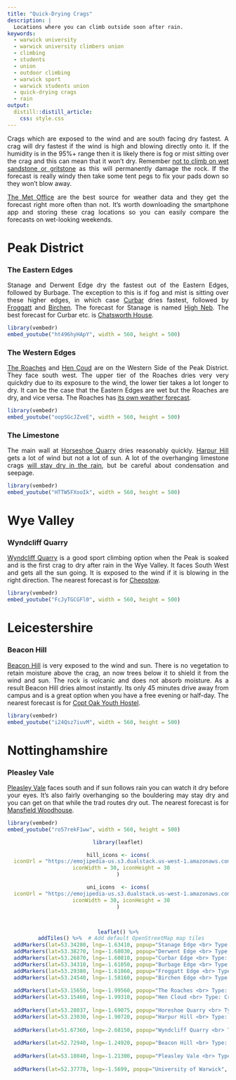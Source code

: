 ```yaml
---
title: "Quick-Drying Crags"
description: | 
  Locations where you can climb outside soon after rain.
keywords:
  - warwick university
  - warwick university climbers union
  - climbing
  - students
  - union
  - outdoor climbing
  - warwick sport
  - warwick students union
  - quick-drying crags
  - rain
output: 
  distill::distill_article:
    css: style.css
---
```


<style>
body {
text-align: justify}
</style>


Crags which are exposed to the wind and are south facing dry fastest. A crag will dry fastest if the wind is high and blowing directly onto it. If the humidity is in the 95%+ range then it is likely there is fog or mist sitting over the crag and this can mean that it won't dry. Remember [not to climb on wet sandstone or gritstone](https://www.ukclimbing.com/articles/skills/series/respecttherock/chalk_use-9892){target="_blank"} as this will permanently damage the rock. If the forecast is really windy then take some tent pegs to fix your pads down so they won't blow away.

[The Met Office](https://www.metoffice.gov.uk/){target="_blank"} are the best source for weather data and they get the forecast right more often than not. It's worth downloading the smartphone app and storing these crag locations so you can easily compare the forecasts on wet-looking weekends.

# Peak District
### The Eastern Edges
Stanage and Derwent Edge dry the fastest out of the Eastern Edges, followed by Burbage. The exception to this is if fog and mist is sitting over these higher edges, in which case [Curbar](https://www.ukclimbing.com/logbook/crag.php?id=21){target="_blank"} dries fastest, followed by [Froggatt](https://www.ukclimbing.com/logbook/crags/froggatt_edge_derbyshire-22){target="_blank"} and [Birchen](https://www.ukclimbing.com/logbook/crags/birchen_edge-94){target="_blank"}. The forecast for Stanage is named [High Neb](https://www.metoffice.gov.uk/weather/forecast/gcqzd69kf){target="_blank"}. The best forecast for Curbar etc. is [Chatsworth House](https://www.metoffice.gov.uk/weather/forecast/gcqyg6gsh){target="_blank"}.

```r
library(vembedr)
embed_youtube("ht496hyHApY", width = 560, height = 500)
```

### The Western Edges
[The Roaches](https://www.ukclimbing.com/logbook/crags/roaches_upper_tier-797){target="_blank"} and [Hen Coud](https://www.ukclimbing.com/logbook/crag.php?id=899){target="_blank"} are on the Western Side of the Peak District. They face south west. The upper tier of the Roaches dries very very quickdry due to its exposure to the wind, the lower tier takes a lot longer to dry. It can be the case that the Eastern Edges are wet but the Roaches are dry, and vice versa. The Roaches has [its own weather forecast](https://www.metoffice.gov.uk/weather/forecast/gcqw6rxvc){target="_blank"}.

```r
library(vembedr)
embed_youtube("oopSGcJZveE", width = 560, height = 500)
```

### The Limestone
The main wall at [Horseshoe Quarry](https://www.ukclimbing.com/logbook/crags/horseshoe_quarry-148){target="_blank"} dries reasonably quickly. [Harpur Hill](https://www.ukclimbing.com/logbook/crags/harpur_hill_quarry-956){target="_blank"} gets a lot of wind but not a lot of sun. A lot of the overhanging limestone crags [will stay dry in the rain](weatherproof_crags.html), but be careful about condensation and seepage.

```r
library(vembedr)
embed_youtube("HTTW5FXooIk", width = 560, height = 500)
```

# Wye Valley
### Wyndcliff Quarry
[Wyndcliff Quarry](https://www.ukclimbing.com/logbook/crags/wyndcliff_quarry-2731){target="_blank"} is a good sport climbing option when the Peak is soaked and is the first crag to dry after rain in the Wye Valley. It faces South West and gets all the sun going. It is exposed to the wind if it is blowing in the right direction. The nearest forecast is for [Chepstow](https://www.metoffice.gov.uk/weather/forecast/gcnjg1jby){target="_blank"}.

```r
library(vembedr)
embed_youtube("FcJyTGCGFl0", width = 560, height = 500)
```

# Leicestershire
### Beacon Hill
[Beacon Hill](https://www.ukclimbing.com/logbook/crags/beacon_hill_leicestershire-1170){target="_blank"} is very exposed to the wind and sun. There is no vegetation to retain moisture above the crag, an now trees below it to shield it from the wind and sun. The rock is volcanic and does not absorb moisture. As a result Beacon Hill dries almost instantly. Its only 45 minutes drive away from campus and is a great option when you have a free evening or half-day. The nearest forecast is for [Copt Oak Youth Hostel](https://www.metoffice.gov.uk/weather/forecast/gcr5fgdhm){target="_blank"}.

```r
library(vembedr)
embed_youtube("i24Qsz7iuvM", width = 560, height = 500)
```

# Nottinghamshire
### Pleasley Vale
[Pleasley Vale](https://www.ukclimbing.com/logbook/crags/pleasley_vale-1378){target="_blank"} faces south and if sun follows rain you can watch it dry before your eyes. It's also fairly overhanging so the bouldering may stay dry and you can get on that while the trad routes dry out. The nearest forecast is for [Mansfield Woodhouse](https://www.metoffice.gov.uk/weather/forecast/gcrnkywg8){target="_blank"}.

```r
library(vembedr)
embed_youtube("ro57rekF1ww", width = 560, height = 500)
```


<center>
```r
library(leaflet)

hill_icons <- icons(
  iconUrl = "https://emojipedia-us.s3.dualstack.us-west-1.amazonaws.com/thumbs/120/twitter/259/mountain_26f0.png",
  iconWidth = 30, iconHeight = 30
)

uni_icons  <- icons(
  iconUrl = "https://emojipedia-us.s3.dualstack.us-west-1.amazonaws.com/thumbs/120/joypixels/257/graduation-cap_1f393.png",
  iconWidth = 30, iconHeight = 30
)



leaflet() %>%
  addTiles() %>%  # Add default OpenStreetMap map tiles
  addMarkers(lat=53.34280, lng=-1.63410, popup="Stanage Edge <br> Type: Crag <br> Rocktype: Gritstone", icon = hill_icons) %>%
  addMarkers(lat=53.38270, lng=-1.68030, popup="Derwent Edge <br> Type: Crag <br> Rocktype: Gritstone", icon = hill_icons) %>%
  addMarkers(lat=53.26870, lng=-1.60810, popup="Curbar Edge <br> Type: Crag <br> Rocktype: Gritstone", icon = hill_icons) %>%
  addMarkers(lat=53.34310, lng=-1.61050, popup="Burbage Edge <br> Type: Crag <br> Rocktype: Gritstone", icon = hill_icons) %>%
  addMarkers(lat=53.29380, lng=-1.61860, popup="Froggatt Edge <br> Type: Crag <br> Rocktype: Gritstone", icon = hill_icons) %>%
  addMarkers(lat=53.24540, lng=-1.58160, popup="Birchen Edge <br> Type: Crag <br> Rocktype: Gritstone", icon = hill_icons) %>%
  
  addMarkers(lat=53.15650, lng=-1.99560, popup="The Roaches <br> Type: Crag <br> Rocktype: Gritstone", icon = hill_icons) %>%
  addMarkers(lat=53.15460, lng=-1.99310, popup="Hen Cloud <br> Type: Crag <br> Rocktype: Gritstone", icon = hill_icons) %>%
  
  addMarkers(lat=53.28037, lng=-1.69075, popup="Horeshoe Quarry <br> Type: Crag <br> Rocktype: Limestone", icon = hill_icons) %>%
  addMarkers(lat=53.23030, lng=-1.90720, popup="Harpur Hill <br> Type: Crag <br> Rocktype: Limestone", icon = hill_icons) %>%
  
  addMarkers(lat=51.67360, lng=-2.68150, popup="Wyndcliff Quarry <br> Type: Crag <br> Rocktype: Limestone", icon = hill_icons) %>%
  
  addMarkers(lat=52.72940, lng=-1.24920, popup="Beacon Hill <br> Type: Crag <br> Rocktype: Hornstone", icon = hill_icons) %>%
  
  addMarkers(lat=53.18040, lng=-1.21300, popup="Pleasley Vale <br> Type: Crag <br> Rocktype: Limestone", icon = hill_icons) %>%
  
  addMarkers(lat=52.37778, lng=-1.5699, popup="University of Warwick", icon = uni_icons)

```
</center>